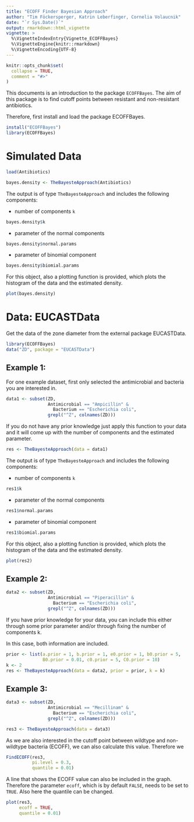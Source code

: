 ```yaml
---
title: "ECOFF Finder Bayesian Approach"
author: "Tim Föckersperger, Katrin Leberfinger, Cornelia Volaucnik"
date: "`r Sys.Date()`"
output: rmarkdown::html_vignette
vignette: >
  %\VignetteIndexEntry{Vignette_ECOFFBayes}
  %\VignetteEngine{knitr::rmarkdown}
  %\VignetteEncoding{UTF-8}
---
```


```r
knitr::opts_chunk$set(
  collapse = TRUE,
  comment = "#>"
)
```

This documents is an introduction to the package `ECOFFBayes`. The aim of this package is to find cutoff points between resistant and non-resistant antibiotics. 

Therefore, first install and load the package ECOFFBayes.
```r
install("ECOFFBayes")
library(ECOFFBayes)
```

# Simulated Data

```r
load(Antibiotics)
```


```r
bayes.density <- TheBayesteApproach(Antibiotics)
```

The output is of type `TheBayesteApproach` and includes the following components:

- number of components `k`
```r
bayes.density$k
```

- parameter of the normal components
```r
bayes.density$normal.params
```

- parameter of binomial component
```r
bayes.density$biomial.params
```

For this object, also a plotting function is provided, which plots the histogram of the data and the estimated density.

```r
plot(bayes.density)
```

# Data: EUCASTData

Get the data of the zone diameter from the external package EUCASTData. 

```r
library(ECOFFBayes)
data("ZD", package = "EUCASTData")
```

## Example 1: 

For one example dataset, first only selected the antimicrobial and bacteria you are interested in.

```r
data1 <- subset(ZD, 
                Antimicrobial == "Ampicillin" & 
                  Bacterium == "Escherichia coli", 
                grepl("^Z", colnames(ZD)))
```

If you do not have any prior knowledge just apply this function to your data and it will come up with the number of components and the estimated parameter.

```r
res <- TheBayesteApproach(data = data1)
```

The output is of type `TheBayesteApproach` and includes the following components:

- number of components `k`
```r
res1$k
```

- parameter of the normal components
```r
res1$normal.params
```

- parameter of binomial component
```r
res1$biomial.params
```

For this object, also a plotting function is provided, which plots the histogram of the data and the estimated density.

```r
plot(res2)
```

## Example 2: 

```r
data2 <- subset(ZD, 
                Antimicrobial == "Piperacillin" & 
                  Bacterium == "Escherichia coli", 
                grepl("^Z", colnames(ZD)))
```

If you have prior knowledge for your data, you can include this either through some prior parameter and/or through fixing the number of components k.

In this case, both information are included.
```r
prior <- list(a.prior = 1, b.prior = 1, e0.prior = 1, b0.prior = 5,
              B0.prior = 0.01, c0.prior = 5, C0.prior = 10)
k <- 2
res <- TheBayesteApproach(data = data2, prior = prior, k = k)
```


## Example 3: 

```r
data3 <- subset(ZD, 
                Antimicrobial == "Mecillinam" & 
                  Bacterium == "Escherichia coli", 
                grepl("^Z", colnames(ZD)))
```

```r
res3 <- TheBayesteApproach(data = data3)
```

As we are also interested in the cutoff point between wildtype and non-wildtype bacteria (ECOFF), we can also calculate this value.
Therefore we 

```r
FindECOFF(res3, 
          pi.level = 0.3, 
          quantile = 0.01)
```

A line that shows the ECOFF value can also be included in the graph. Therefore the parameter `ecoff`, which is by default `FALSE`, needs to be set to `TRUE`.
Also here the quantile can be changed.
```r
plot(res3, 
     ecoff = TRUE, 
     quantile = 0.01)
```

